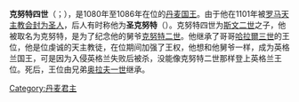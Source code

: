'''克努特四世'''（{{lang-da|'''Knud IV '''}}；{{bd|約1042年||1086年|7月10日}}），是1080年至1086年在位的[[丹麦君主列表|丹麦国王]]。由于他在1101年被[[罗马天主教会|罗马天主教会]][[封圣|封为圣人]]，后人有时称他为'''圣克努特'''（{{lang-da|'''Knud Hellige'''或'''Sankt Knud'''}}）。克努特四世为[[斯文二世|斯文二世]]之子，他被取名为克努特，是为了纪念他的舅爷[[克努特大帝|克努特二世]]。他继承了哥哥[[哈拉爾三世_(丹麥)|哈拉爾三世]]的王位，他是位虔诚的天主教徒，在位期间加强了王权，他想和他舅爷一样，成为英格兰国王，可是因为入侵英格兰失败后被杀，没能像克努特二世那样登上英格兰王位。死后，王位由兄弟[[奥拉夫一世_(丹麦)|奥拉夫一世]]继承。

{{s-start}}
{{s-hou|[[埃斯特德逊王朝|埃斯特德逊王朝]]||约1042||1086年7月10日||name=圣克努特四世}}
{{s-reg}}
{{s-bef|before=[[哈拉爾三世_(丹麥)|哈拉爾三世]]}}
{{s-ttl|title=[[丹麦君主列表|丹麦国王]]|years=1080年–1086年}}
{{s-aft|after=[[奥拉夫一世_(丹麦)|奥拉夫一世]]}}
{{s-end}}
{{丹麥君主}}
{{Authority control}}
[[Category:丹麦君主|Category:丹麦君主]]